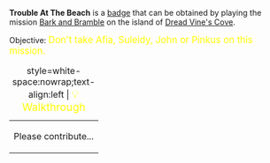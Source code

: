 '''Trouble At The Beach''' is a [[Badges|badge]] that can be obtained by playing the mission [[Bark and Bramble]] on the island of [[Dread Vine's Cove]].

Objective: <big style="color:yellow">Don't take Afia, Suleidy, John or Pinkus on this mission.</big>

{| class="mw-collapsible mw-collapsed"
|+ style=white-space:nowrap;text-align:left | <big style="color:yellow">💡 Walkthrough</big>
|-
| Please contribute...
|}